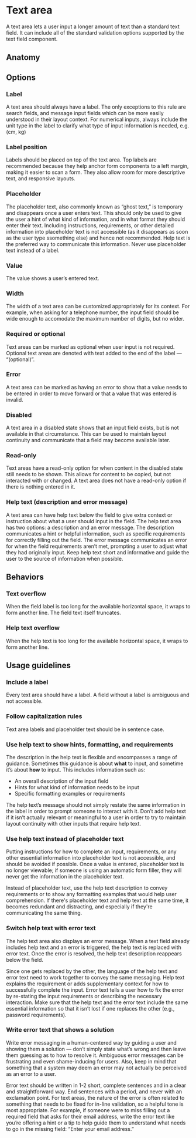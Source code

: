 # Text area

A text area lets a user input a longer amount of text than a standard text
field. It can include all of the standard validation options supported by the
text field component.

<Imagefullwidth image="text-area-hero.svg" title="Text area example" />

<AssetLinks>
  <AssetLink href="https://react.fabric-ds.io/textarea" />
  <AssetLink href="https://vue.fabric-ds.io/forms" />
</AssetLinks>

<TableOfContents />

## Anatomy

<Imagefullwidth image="text-area-anatomy.svg" title="Text area anatomy example" />

## Options

### Label

A text area should always have a label. The only exceptions to this rule are
search fields, and message input fields which can be more easily understood in
their layout context. For numerical inputs, always include the unit type in the
label to clarify what type of input information is needed, e.g. (cm, kg)

### Label position

Labels should be placed on top of the text area. Top labels are recommended
because they help anchor form components to a left margin, making it easier to
scan a form. They also allow room for more descriptive text, and responsive
layouts.

### Placeholder

The placeholder text, also commonly known as “ghost text,” is temporary and
disappears once a user enters text. This should only be used to give the user a
hint of what kind of information, and in what format they should enter their
text. Including instructions, requirements, or other detailed information into
placeholder text is not accessible (as it disappears as soon as the user type
ssomething else) and hence not recommended. Help text is the preferred way to
communicate this information. Never use placeholder text instead of a label.

### Value

The value shows a user’s entered text.

### Width

The width of a text area can be customized appropriately for its context. For
example, when asking for a telephone number, the input field should be wide
enough to accomodate the maximum number of digits, but no wider.

### Required or optional

Text areas can be marked as optional when user input is not required. Optional
text areas are denoted with text added to the end of the label — “(optional)”.

### Error

A text area can be marked as having an error to show that a value needs to be
entered in order to move forward or that a value that was entered is invalid.

### Disabled

A text area in a disabled state shows that an input field exists, but is not
available in that circumstance. This can be used to maintain layout continuity
and communicate that a field may become available later.

### Read-only

Text areas have a read-only option for when content in the disabled state still
needs to be shown. This allows for content to be copied, but not interacted with
or changed. A text area does not have a read-only option if there is nothing
entered in it.

### Help text (description and error message)

A text area can have help text below the field to give extra context or
instruction about what a user should input in the field. The help text area has
two options: a description and an error message. The description communicates a
hint or helpful information, such as specific requirements for correctly filling
out the field. The error message communicates an error for when the field
requirements aren’t met, prompting a user to adjust what they had originally
input. Keep help text short and informative and guide the user to the source of
information when possible.

## Behaviors

### Text overflow

When the field label is too long for the available horizontal space, it wraps to
form another line. The field text itself truncates.

### Help text overflow

When the help text is too long for the available horizontal space, it wraps to
form another line.

## Usage guidelines

### Include a label

Every text area should have a label. A field without a label is ambiguous and
not accessible.

### Follow capitalization rules

Text area labels and placeholder text should be in sentence case.

### Use help text to show hints, formatting, and requirements

The description in the help text is flexible and encompasses a range of
guidance. Sometimes this guidance is about **what** to input, and sometime it’s
about **how** to input. This includes information such as:

- An overall description of the input field
- Hints for what kind of information needs to be input
- Specific formatting examples or requirements

The help text’s message should not simply restate the same information in the
label in order to prompt someone to interact with it. Don’t add help text if it
isn’t actually relevant or meaningful to a user in order to try to maintain
layout continuity with other inputs that require help text.

### Use help text instead of placeholder text

Putting instructions for how to complete an input, requirements, or any other
essential information into placeholder text is not accessible, and should be
avoided if possible. Once a value is entered, placeholder text is no longer
viewable; if someone is using an automatic form filler, they will never get the
information in the placeholder text.

Instead of placeholder text, use the help text description to convey
requirements or to show any formatting examples that would help user
comprehension. If there's placeholder text and help text at the same time, it
becomes redundant and distracting, and especially if they're communicating the
same thing.

### Switch help text with error text

The help text area also displays an error message. When a text field already
includes help text and an error is triggered, the help text is replaced with
error text. Once the error is resolved, the help text description reappears
below the field.

Since one gets replaced by the other, the language of the help text and error
text need to work together to convey the same messaging. Help text explains the
requirement or adds supplementary context for how to successfully complete the
input. Error text tells a user how to fix the error by re-stating the input
requirements or describing the necessary interaction. Make sure that the help
text and the error text include the same essential information so that it isn’t
lost if one replaces the other (e.g., password requirements).

### Write error text that shows a solution

Write error messaging in a human-centered way by guiding a user and showing them
a solution — don’t simply state what’s wrong and then leave them guessing as to
how to resolve it. Ambiguous error messages can be frustrating and even
shame-inducing for users. Also, keep in mind that something that a system may
deem an error may not actually be perceived as an error to a user.

Error text should be written in 1-2 short, complete sentences and in a clear and
straightforward way. End sentences with a period, and never with an exclamation
point. For text areas, the nature of the error is often related to something
that needs to be fixed for in-line validation, so a helpful tone is most
appropriate. For example, if someone were to miss filling out a required field
that asks for their email address, write the error text like you’re offering a
hint or a tip to help guide them to understand what needs to go in the missing
field: “Enter your email address.”
